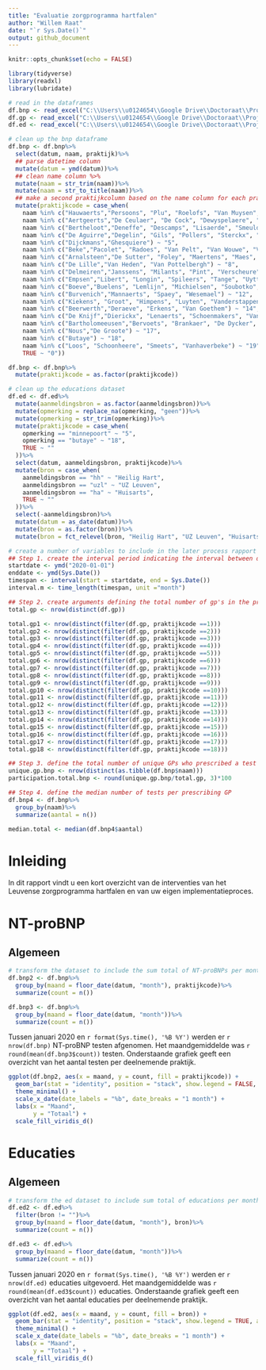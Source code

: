 ```yaml
---
title: "Evaluatie zorgprogramma hartfalen"
author: "Willem Raat"
date: "`r Sys.Date()`"
output: github_document
---
```


```r
knitr::opts_chunk$set(echo = FALSE)

library(tidyverse)
library(readxl)
library(lubridate)

# read in the dataframes
df.bnp <- read_excel("C:\\Users\\u0124654\\Google Drive\\Doctoraat\\Projecten\\Zorgprogramma HF Leuven\\dataverwerking\\huisartsenfeedback\\ntprobnp.xlsx", col_names = TRUE)
df.gp <- read_excel("C:\\Users\\u0124654\\Google Drive\\Doctoraat\\Projecten\\Zorgprogramma HF Leuven\\dataverwerking\\huisartsenfeedback\\huisartsen.xlsx", col_names = TRUE)
df.ed <- read_excel("C:\\Users\\u0124654\\Google Drive\\Doctoraat\\Projecten\\Zorgprogramma HF Leuven\\dataverwerking\\huisartsenfeedback\\educaties.xlsx", col_names = TRUE)

# clean up the bnp dataframe
df.bnp <- df.bnp%>%
  select(datum, naam, praktijk)%>%
  ## parse datetime column
  mutate(datum = ymd(datum))%>%
  ## clean name column %>%
  mutate(naam = str_trim(naam))%>%
  mutate(naam = str_to_title(naam))%>%
  ## make a second praktijkcolumn based on the name column for each practice and the participating physicians
  mutate(praktijkcode = case_when(
    naam %in% c("Hauwaerts","Persoons", "Plu", "Roelofs", "Van Muysen", "Vanderhaegen", "Verle") ~ "1",
    naam %in% c("Aertgeerts","De Ceulaer", "De Cock", "Dewyspelaere", "Vander Mijnsbrugge", "Vliers") ~ "2",
    naam %in% c("Bertheloot","Deneffe", "Descamps", "Lisaerde", "Smeulders", "Verbakel") ~ "3",
    naam %in% c("De Aguirre","Degelin", "Gils", "Pollers", "Sterckx", "Van Acoleyen", "Van Decraen", "Wouters") ~ "4",
    naam %in% c("Dijckmans","Ghesquiere") ~ "5",
    naam %in% c("Beke","Pacolet", "Radoes", "Van Pelt", "Van Wouwe", "Vanysacker") ~ "6",
    naam %in% c("Arnalsteen","De Sutter", "Foley", "Maertens", "Maes", "Vanhoren") ~ "7",
    naam %in% c("De Lille","Van Heden", "Van Pottelbergh") ~ "8",
    naam %in% c("Delmeiren","Janssens", "Milants", "Pint", "Verscheure") ~ "9",
    naam %in% c("Empsen","Libert", "Longin", "Spileers", "Tange", "Uyttebroeck", "Van Damme", "Van Den Bergh", "Van Den Eede", "Van Der Mullen") ~ "10",
    naam %in% c("Boeve","Buelens", "Lemlijn", "Michielsen", "Soubotko", "Van Hulle", "Walder") ~ "11",
    naam %in% c("Burvenich","Mannaerts", "Spaey", "Wesemael") ~ "12",
    naam %in% c("Kiekens", "Groot", "Himpens", "Luyten", "Vanderstappen") ~ "13",
    naam %in% c("Beerwerth","Deraeve", "Erkens", "Van Goethem") ~ "14",
    naam %in% c("De Knijf","Dierickx", "Lenaerts", "Schoenmakers", "Van Baelen", "Van Boxem", "Van Mechelen", "Van Raemdonck") ~ "15",
    naam %in% c("Bartholomeeusen","Bervoets", "Brankaer", "De Dycker", "Duquet", "Genevrois", "Hiele", "Jespers", "Rijnders") ~ "16",
    naam %in% c("Nous","De Groote") ~ "17",
    naam %in% c("Butaye") ~ "18",
    naam %in% c("Loos", "Schoonheere", "Smeets", "Vanhaverbeke") ~ "19",
    TRUE ~ "0"))

df.bnp <- df.bnp%>%
  mutate(praktijkcode = as.factor(praktijkcode))

# clean up the educations dataset
df.ed <- df.ed%>%
  mutate(aanmeldingsbron = as.factor(aanmeldingsbron))%>%
  mutate(opmerking = replace_na(opmerking, "geen"))%>%
  mutate(opmerking = str_trim(opmerking))%>%
  mutate(praktijkcode = case_when(
    opmerking == "minnepoort" ~ "5",
    opmerking == "butaye" ~ "18",
    TRUE ~ "" 
  ))%>%
  select(datum, aanmeldingsbron, praktijkcode)%>%
  mutate(bron = case_when(
    aanmeldingsbron == "hh" ~ "Heilig Hart",
    aanmeldingsbron == "uzl" ~ "UZ Leuven",
    aanmeldingsbron == "ha" ~ "Huisarts",
    TRUE ~ ""
  ))%>%
  select(-aanmeldingsbron)%>%
  mutate(datum = as_date(datum))%>%
  mutate(bron = as.factor(bron))%>%
  mutate(bron = fct_relevel(bron, "Heilig Hart", "UZ Leuven", "Huisarts", ""))

# create a number of variables to include in the later process rapport
## Step 1. create the interval period indicating the interval between dmp start and current date
startdate <- ymd("2020-01-01")
enddate <- ymd(Sys.Date())
timespan <- interval(start = startdate, end = Sys.Date())
interval.m <- time_length(timespan, unit ="month")

## Step 2. create arguments defining the total number of gp's in the program and for each practice
total.gp <- nrow(distinct(df.gp))

total.gp1 <- nrow(distinct(filter(df.gp, praktijkcode ==1)))
total.gp2 <- nrow(distinct(filter(df.gp, praktijkcode ==2)))
total.gp3 <- nrow(distinct(filter(df.gp, praktijkcode ==3)))
total.gp4 <- nrow(distinct(filter(df.gp, praktijkcode ==4)))
total.gp5 <- nrow(distinct(filter(df.gp, praktijkcode ==5)))
total.gp6 <- nrow(distinct(filter(df.gp, praktijkcode ==6)))
total.gp7 <- nrow(distinct(filter(df.gp, praktijkcode ==7)))
total.gp8 <- nrow(distinct(filter(df.gp, praktijkcode ==8)))
total.gp9 <- nrow(distinct(filter(df.gp, praktijkcode ==9)))
total.gp10 <- nrow(distinct(filter(df.gp, praktijkcode ==10)))
total.gp11 <- nrow(distinct(filter(df.gp, praktijkcode ==11)))
total.gp12 <- nrow(distinct(filter(df.gp, praktijkcode ==12)))
total.gp13 <- nrow(distinct(filter(df.gp, praktijkcode ==13)))
total.gp14 <- nrow(distinct(filter(df.gp, praktijkcode ==14)))
total.gp15 <- nrow(distinct(filter(df.gp, praktijkcode ==15)))
total.gp16 <- nrow(distinct(filter(df.gp, praktijkcode ==16)))
total.gp17 <- nrow(distinct(filter(df.gp, praktijkcode ==17)))
total.gp18 <- nrow(distinct(filter(df.gp, praktijkcode ==18)))

## Step 3. define the total number of unique GPs who prescribed a test and total degree of participation
unique.gp.bnp <- nrow(distinct(as.tibble(df.bnp$naam)))
participation.total.bnp <- round(unique.gp.bnp/total.gp, 3)*100

## Step 4. define the median number of tests per prescribing GP
df.bnp4 <- df.bnp%>%
  group_by(naam)%>%
  summarize(aantal = n())

median.total <- median(df.bnp4$aantal)

```

# Inleiding

In dit rapport vindt u een kort overzicht van de interventies van het Leuvense zorgprogramma hartfalen en van uw eigen implementatieproces.

# NT-proBNP
## Algemeen
```r
# transform the dataset to include the sum total of NT-proBNPs per month per practice
df.bnp2 <- df.bnp%>%
  group_by(maand = floor_date(datum, "month"), praktijkcode)%>%
  summarize(count = n())

df.bnp3 <- df.bnp%>%
  group_by(maand = floor_date(datum, "month"))%>%
  summarize(count = n())

```


Tussen januari 2020 en `r format(Sys.time(), '%B %Y')` werden er `r nrow(df.bnp)` NT-proBNP testen afgenomen. Het maandgemiddelde was `r round(mean(df.bnp3$count))` testen. Onderstaande grafiek geeft een overzicht van het aantal testen per deelnemende praktijk.

```r
ggplot(df.bnp2, aes(x = maand, y = count, fill = praktijkcode)) +
  geom_bar(stat = "identity", position = "stack", show.legend = FALSE, alpha = 0.8, colour = "black") +
  theme_minimal() +
  scale_x_date(date_labels = "%b", date_breaks = "1 month") +
  labs(x = "Maand",
       y = "Totaal") +
  scale_fill_viridis_d()

```

# Educaties
## Algemeen
```r
# transform the ed dataset to include sum total of educations per month
df.ed2 <- df.ed%>%
  filter(bron != "")%>%
  group_by(maand = floor_date(datum, "month"), bron)%>%
  summarize(count = n())

df.ed3 <- df.ed%>%
  group_by(maand = floor_date(datum, "month"))%>%
  summarize(count = n())
```

Tussen januari 2020 en `r format(Sys.time(), '%B %Y')` werden er `r nrow(df.ed)` educaties uitgevoerd. Het maandgemiddelde was `r round(mean(df.ed3$count))` educaties. Onderstaande grafiek geeft een overzicht van het aantal educaties per deelnemende praktijk.

```r
ggplot(df.ed2, aes(x = maand, y = count, fill = bron)) +
  geom_bar(stat = "identity", position = "stack", show.legend = TRUE, alpha = 0.8, colour = "black") +
  theme_minimal() +
  scale_x_date(date_labels = "%b", date_breaks = "1 month") +
  labs(x = "Maand",
       y = "Totaal") +
  scale_fill_viridis_d()

```
